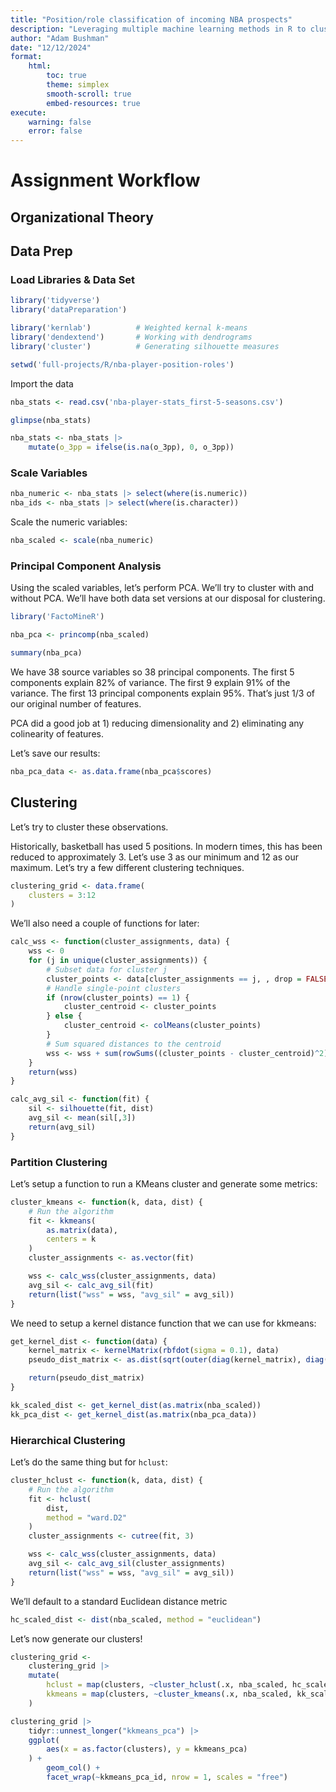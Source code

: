 ```yaml
---
title: "Position/role classification of incoming NBA prospects"
description: "Leveraging multiple machine learning methods in R to cluster for player positions/roles and predict the same for incoming NBA prospects."
author: "Adam Bushman"
date: "12/12/2024"
format: 
    html:
        toc: true
        theme: simplex
        smooth-scroll: true
        embed-resources: true
execute:
    warning: false
    error: false
---
```



# Assignment Workflow

## Organizational Theory

## Data Prep

### Load Libraries & Data Set

```r
library('tidyverse')
library('dataPreparation')

library('kernlab')          # Weighted kernal k-means
library('dendextend')       # Working with dendrograms
library('cluster')          # Generating silhouette measures

setwd('full-projects/R/nba-player-position-roles')
```

Import the data

```r
nba_stats <- read.csv('nba-player-stats_first-5-seasons.csv')
```

```r
glimpse(nba_stats)
```

```r
nba_stats <- nba_stats |>
    mutate(o_3pp = ifelse(is.na(o_3pp), 0, o_3pp))
```


### Scale Variables

```r
nba_numeric <- nba_stats |> select(where(is.numeric))
nba_ids <- nba_stats |> select(where(is.character))
```

Scale the numeric variables:

```r
nba_scaled <- scale(nba_numeric)
```

### Principal Component Analysis

Using the scaled variables, let's perform PCA. We'll try to cluster with and without PCA. We'll have both data set versions at our disposal for clustering.

```r
library('FactoMineR')
```

```r
nba_pca <- princomp(nba_scaled)
```

```r
summary(nba_pca)
```

We have 38 source variables so 38 principal components. The first 5 components explain 82% of variance. The first 9 explain 91% of the variance. The first 13 principal components explain 95%. That's just 1/3 of our original number of features. 

PCA did a good job at 1) reducing dimensionality and 2) eliminating any colinearity of features. 

Let's save our results:

```r
nba_pca_data <- as.data.frame(nba_pca$scores)
```


## Clustering

Let's try to cluster these observations.

Historically, basketball has used 5 positions. In modern times, this has been reduced to approximately 3. Let's use 3 as our minimum and 12 as our maximum. Let's try a few different clustering techniques.

```r
clustering_grid <- data.frame(
    clusters = 3:12
)
```

We'll also need a couple of functions for later:

```r
calc_wss <- function(cluster_assignments, data) {
    wss <- 0
    for (j in unique(cluster_assignments)) {
        # Subset data for cluster j
        cluster_points <- data[cluster_assignments == j, , drop = FALSE]
        # Handle single-point clusters
        if (nrow(cluster_points) == 1) {
            cluster_centroid <- cluster_points
        } else {
            cluster_centroid <- colMeans(cluster_points)
        }
        # Sum squared distances to the centroid
        wss <- wss + sum(rowSums((cluster_points - cluster_centroid)^2))
    }
    return(wss)
}

calc_avg_sil <- function(fit) {
    sil <- silhouette(fit, dist)
    avg_sil <- mean(sil[,3])
    return(avg_sil)
}

```

### Partition Clustering

Let's setup a function to run a KMeans cluster and generate some metrics:

```r
cluster_kmeans <- function(k, data, dist) {
    # Run the algorithm
    fit <- kkmeans(
        as.matrix(data), 
        centers = k
    )
    cluster_assignments <- as.vector(fit)

    wss <- calc_wss(cluster_assignments, data)
    avg_sil <- calc_avg_sil(fit)
    return(list("wss" = wss, "avg_sil" = avg_sil))
}
```

We need to setup a kernel distance function that we can use for kkmeans:

```r
get_kernel_dist <- function(data) {
    kernel_matrix <- kernelMatrix(rbfdot(sigma = 0.1), data)
    pseudo_dist_matrix <- as.dist(sqrt(outer(diag(kernel_matrix), diag(kernel_matrix), "+") - 2 * kernel_matrix))

    return(pseudo_dist_matrix)
}

kk_scaled_dist <- get_kernel_dist(as.matrix(nba_scaled))
kk_pca_dist <- get_kernel_dist(as.matrix(nba_pca_data))
```


### Hierarchical Clustering

Let's do the same thing but for `hclust`:

```r
cluster_hclust <- function(k, data, dist) {
    # Run the algorithm
    fit <- hclust(
        dist, 
        method = "ward.D2"
    )
    cluster_assignments <- cutree(fit, 3)

    wss <- calc_wss(cluster_assignments, data)
    avg_sil <- calc_avg_sil(cluster_assignments)
    return(list("wss" = wss, "avg_sil" = avg_sil))
}
```

We'll default to a standard Euclidean distance metric

```r
hc_scaled_dist <- dist(nba_scaled, method = "euclidean")
```


Let's now generate our clusters!

```r
clustering_grid <-
    clustering_grid |>
    mutate(
        hclust = map(clusters, ~cluster_hclust(.x, nba_scaled, hc_scaled_dist)), 
        kkmeans = map(clusters, ~cluster_kmeans(.x, nba_scaled, kk_scaled_dist))
    )
```

```r
clustering_grid |>
    tidyr::unnest_longer("kkmeans_pca") |>
    ggplot(
        aes(x = as.factor(clusters), y = kkmeans_pca)
    ) +
        geom_col() +
        facet_wrap(~kkmeans_pca_id, nrow = 1, scales = "free")
```